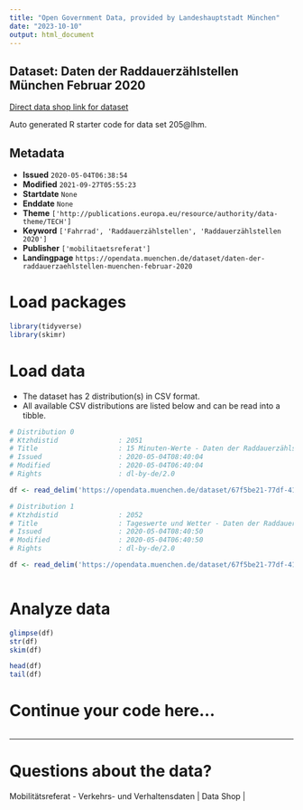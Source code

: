 ```yaml
---
title: "Open Government Data, provided by Landeshauptstadt München"
date: "2023-10-10"
output: html_document
---
```


## Dataset: Daten der Raddauerzählstellen München Februar 2020

[Direct data shop link for dataset](https://opendata.muenchen.de/dataset/daten-der-raddauerzaehlstellen-muenchen-februar-2020)

Auto generated R starter code for data set 205@lhm.

## Metadata

- **Issued** `2020-05-04T06:38:54`
- **Modified** `2021-09-27T05:55:23`
- **Startdate** `None`
- **Enddate** `None`
- **Theme** `['http://publications.europa.eu/resource/authority/data-theme/TECH']`
- **Keyword** `['Fahrrad', 'Raddauerzählstellen', 'Raddauerzählstellen 2020']`
- **Publisher** `['mobilitaetsreferat']`
- **Landingpage** `https://opendata.muenchen.de/dataset/daten-der-raddauerzaehlstellen-muenchen-februar-2020`


# Load packages

```r

library(tidyverse)
library(skimr)

```

# Load data

-   The dataset has 2 distribution(s) in CSV format.
-   All available CSV distributions are listed below and can be read into a tibble.

```r

# Distribution 0
# Ktzhdistid               : 2051
# Title                    : 15 Minuten-Werte - Daten der Raddauerzählstellen München Februar 2020
# Issued                   : 2020-05-04T08:40:04
# Modified                 : 2020-05-04T06:40:04
# Rights                   : dl-by-de/2.0

df <- read_delim('https://opendata.muenchen.de/dataset/67f5be21-77df-41c4-ba8e-e6e097290489/resource/a20da4e9-0164-4c62-879d-6082db76458b/download/rad20200215min.csv')

# Distribution 1
# Ktzhdistid               : 2052
# Title                    : Tageswerte und Wetter - Daten der Raddauerzählstellen München Februar 2020
# Issued                   : 2020-05-04T08:40:50
# Modified                 : 2020-05-04T06:40:50
# Rights                   : dl-by-de/2.0

df <- read_delim('https://opendata.muenchen.de/dataset/67f5be21-77df-41c4-ba8e-e6e097290489/resource/7c9318f2-9712-45bd-874f-43e4bfebb6ad/download/rad202002tage.csv')



```

# Analyze data

```r

glimpse(df)
str(df)
skim(df)

head(df)
tail(df)

```

# Continue your code here...

```r

```

------------------------------------------------------------------------

# Questions about the data?

Mobilitätsreferat - Verkehrs- und Verhaltensdaten | Data Shop | 
